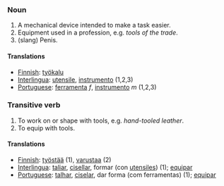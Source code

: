 ===Noun===
# A mechanical device intended to make a task easier.
# Equipment used in a profession, e.g. ''tools of the trade''.
# (slang) Penis.

====Translations====

*[[Finnish]]: [[työkalu]]
*[[Interlingua]]: [[utensile]], [[instrumento]] (1,2,3)
*[[Portuguese]]: [[ferramenta]] ''f'', [[instrumento]] ''m'' (1,2,3)

===Transitive verb===
# To work on or shape with tools, e.g. ''hand-tooled leather''.
# To equip with tools.

====Translations====
*[[Finnish]]: [[työstää]] (1), [[varustaa]] (2)
*[[Interlingua]]: [[taliar]], [[cisellar]], formar (con [[utensile]]s) (1); [[equipar]]
*[[Portuguese]]: [[talhar]], [[ciselar]], dar forma (com ferramentas) (1); [[equipar]]